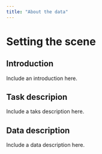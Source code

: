 ```yaml
---
title: "About the data"
---
```


# Setting the scene

## Introduction
Include an introduction here.

## Task descripion

Include a taks description here.

## Data description

Include a data description here.